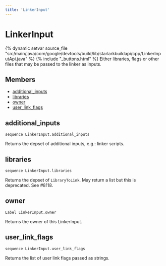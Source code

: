 ```yaml
---
title: 'LinkerInput'
---
```


# LinkerInput

{% dynamic setvar source_file "src/main/java/com/google/devtools/build/lib/starlarkbuildapi/cpp/LinkerInputApi.java" %}
{% include "\_buttons.html" %}
Either libraries, flags or other files that may be passed to the linker as inputs.

## Members

- [additional_inputs](#additional_inputs)
- [libraries](#libraries)
- [owner](#owner)
- [user_link_flags](#user_link_flags)

## additional_inputs

``` rule-signature
sequence LinkerInput.additional_inputs
```

Returns the depset of additional inputs, e.g.: linker scripts.

## libraries

``` rule-signature
sequence LinkerInput.libraries
```

Returns the depset of `LibraryToLink`. May return a list but this is deprecated. See \#8118.

## owner

``` rule-signature
Label LinkerInput.owner
```

Returns the owner of this LinkerInput.

## user_link_flags

``` rule-signature
sequence LinkerInput.user_link_flags
```

Returns the list of user link flags passed as strings.
